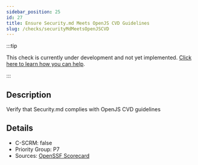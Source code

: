 ```yaml
---
sidebar_position: 25
id: 27
title: Ensure Security.md Meets OpenJS CVD Guidelines
slug: /checks/securityMdMeetsOpenJSCVD
---
```


<!-- BANNER:START -->
:::tip

This check is currently under development and not yet implemented. [Click here to learn how you can help](/contribute).

:::
<!-- BANNER:END -->

<!-- DESCRIPTION:START -->
## Description
Verify that Security.md complies with OpenJS CVD guidelines
<!-- DESCRIPTION:END -->

<!-- DETAILS:START -->
## Details
- C-SCRM: false
- Priority Group: P7
- Sources: [OpenSSF Scorecard](https://github.com/ossf/scorecard/blob/main/docs/checks.md#security-policy)

<!-- DETAILS:END -->
